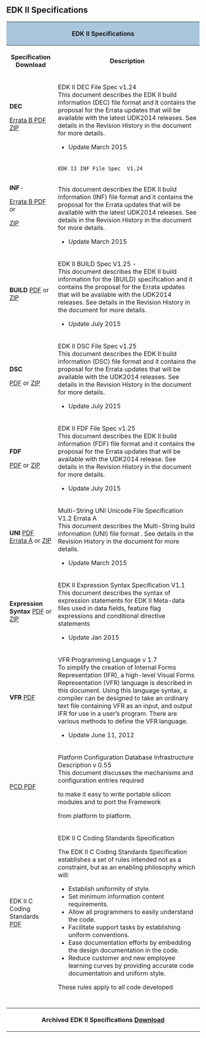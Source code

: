 == '''EDK II Specifications'''==


<div class="t_projects">

<table>
<tr>
    <th colspan="4" style="background-color:#a9c6dd">EDK II Specifications</th>
</tr>
    <tr>
        <th>Specification Download </th>
        <th>Description</th>
    </tr>
<tr></tr>

<tr>
<td>
'''DEC''' 

[http://sourceforge.net/projects/edk2/files/Specifications/DEC_Spec_1.24B.pdf/download Errata B PDF]
[http://sourceforge.net/projects/edk2/files/Specifications/DEC_Spec_1.24B.zip/download   ZIP]

</td>
<td>
EDK II DEC File Spec v1.24 <br>
This document describes the EDK II build information (DEC) file format and it contains the proposal for the Errata updates that will be available with the latest UDK2014 releases. See details in the Revision History in the document for more details. 

* Update March 2015
</td>
</tr>
<tr>
<td>
'''INF'''-

[http://sourceforge.net/projects/edk2/files/Specifications/INF_Spec_1.24B.pdf/download Errata B PDF] or

[http://sourceforge.net/projects/edk2/files/Specifications/INF_Spec_1.24B.zip/download   ZIP]

</td>
<td>
 EDK II INF File Spec  V1.24 
<br>
This document describes the EDK II build information (INF) file format and it contains the proposal for the Errata updates that will be available with the latest UDK2014 releases. See details in the Revision History in the document for more details.

* Update March 2015
</td>
</tr>

<tr>
<td>
'''BUILD'''
[https://sourceforge.net/projects/edk2/files/Specifications/Build_Spec_1_25.pdf/download PDF] or
[https://sourceforge.net/projects/edk2/files/Specifications/Build_Spec_1_25.zip/download ZIP]

</td>

    <td>
EDK II BUILD Spec  V1.25 - <br>
This document describes the EDK II build information for the (BUILD) specification and it contains the proposal for the Errata updates that will be available with the UDK2014 releases. See details in the Revision History in the document for more details. 
* Update July 2015
</td>
</tr>


<tr>
<td>
'''DSC'''

[https://sourceforge.net/projects/edk2/files/Specifications/DSC_Spec_1_25.pdf/download PDF] or
[https://sourceforge.net/projects/edk2/files/Specifications/DSC_Spec_1_25.zip/download ZIP]

</td>
<td>
EDK II DSC File Spec v1.25 <br>
This document describes the EDK II build information (DSC) file format and it contains the proposal for the Errata updates that will be available with the UDK2014 releases. See details in the Revision History in the document for more details.

* Update July 2015
</td>
</tr>

<tr>
<td>
'''FDF'''

[https://sourceforge.net/projects/edk2/files/Specifications/FDF_Spec_1_25.pdf/download PDF] or
[https://sourceforge.net/projects/edk2/files/Specifications/FDF_Spec_1_25.zip/download ZIP]

</td>
<td>
EDK II FDF File Spec v1.25 <br>
This document describes the EDK II build information (FDF) file format and it contains the proposal for the Errata updates that will be available with the UDK2014 release. See details in the Revision History in the document for more details.

* Update July 2015
</td>
</tr>

<tr>
<td>
'''UNI'''  
[http://sourceforge.net/projects/edk2/files/Specifications/UNI_File_Spec_v1_2_Errata_A.pdf/download PDF Errata A]
or
[http://sourceforge.net/projects/edk2/files/Specifications/UNI_File_Spec_v1_2_Errata_A.zip/download ZIP]

</td>
<td>
Multi-String UNI Unicode File Specification V1.2 Errata A <br>
This document describes the Multi-String build information (UNI) file format . See details in the Revision History in the document for more details.
* Update March 2015 
</td>
</tr>

<tr>
<td>
''' Expression Syntax'''  
[http://sourceforge.net/projects/edk2/files/Specifications/ExpressionSyntax_1.1.pdf/download PDF] 
or
[http://sourceforge.net/projects/edk2/files/Specifications/ExpressionSyntax_1.1.zip/download ZIP]

</td>
<td>
EDK II Expression Syntax Specification V1.1 <br>
This document describes the syntax of expression statements for EDK II Meta-data files used in data fields, feature flag expressions and conditional directive statements

* Update Jan 2015 
</td>
</tr>
<tr>
<td>
'''VFR'''
[https://sourceforge.net/projects/edk2/files/Specifications/VFR_V1.7.pdf/download PDF]
</td>
<td>
VFR Programming Language v 1.7  <br>
To simplify the creation of Internal Forms Representation (IFR), 
a high-level Visual Forms Representation (VFR) language is
described in this document.
Using this language syntax, a compiler can be designed to take an ordinary text file containing VFR as an input, and output IFR for use in a user’s program. There are various methods to define the VFR language. 

* Update June 11, 2012


</td>
</tr>




<tr>
<td>
[https://sourceforge.net/projects/edk2/files/Specifications/PCD_Infrastructure.pdf/download PCD  PDF]
</td>
<td>
Platform Configuration Database Infrastructure Description v 0.55 <br>
This document discusses the mechanisms and configuration entries required

to make it easy to write portable silicon modules and to port the Framework

from platform to platform. 
</td>


</tr>
<tr>
   <td>
EDK II C Coding Standards
[http://sourceforge.net/projects/edk2/files/Specifications/EDK2_C_Coding_Standards_2_0.pdf/download  PDF]
   </td>
   <td>
EDK II C Coding Standards Specification<br>



The EDK II C Coding Standards Specification establishes a set of rules intended not as a
constraint, but as an enabling philosophy which will:
* Establish uniformity of style.
* Set minimum information content requirements.
* Allow all programmers to easily understand the code.
* Facilitate support tasks by establishing uniform conventions.
* Ease documentation efforts by embedding the design documentation in the code.
* Reduce customer and new employee learning curves by providing accurate code documentation and uniform style.

These rules apply to all code developed
   </td>
</tr> 
<tr>
   <td>
   </td>
   <td>
   </td>
</tr> 
<tr>
   <td>
   </td>
   <td>
   </td>
</tr> 
<tr>
   <td>
   </td>
   <td>
   </td>
</tr> 
<tr>
   <td>
   </td>
   <td>
   </td>
</tr> 
<tr>

<th colspan="4" style="background-color:#ffffff">Archived EDK II Specifications  [[EDK-II-Specifications-Archived | Download]]
</th>
</tr>

</table>


